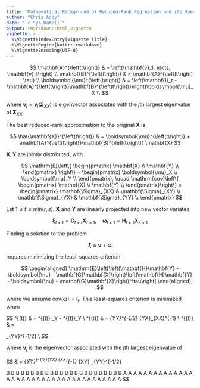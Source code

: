```yaml
---
title: "Mathematical Background of Reduced-Rank Regression and its Special Cases"
author: "Chris Addy" 
date: "`r Sys.Date()`"
output: rmarkdown::html_vignette
vignette: >
  %\VignetteIndexEntry{Vignette Title}
  %\VignetteEngine{knitr::rmarkdown}
  %\VignetteEncoding{UTF-8}
---
```


$$
                \mathbf{A}^{\left(t\right)} & = \left(\mathbf{v}_1, \dots, \mathbf{v}_t\right) \\
                \mathbf{B}^{\left(t\right)} & = \mathbf{A}^{\left(t\right) \tau} \\
                \boldsymbol{\mu}^{\left(t\right)} & = \left(\mathbf{I}_r - \mathbf{A}^{\left(t\right)}\mathbf{B}^{\left(t\right)}\right)\boldsymbol{\mu}_X \\
$$

where $\mathbf{v}_j = \mathbf{v}_j \left(\mathbf{\Sigma}_{XX}\right)$ is eigenvector associated with the $j$th largest eigenvalue of  $\mathbf{\Sigma}_{XX}.$

The best reduced-rank approximation to the original $\mathbf{X}$ is

$$
\hat{\mathbf{X}}^{\left(t\right)} & =
                \boldsymbol{\mu}^{\left(t\right)} + \mathbf{A}^{\left(t\right)}\mathbf{B}^{\left(t\right)} \mathbf{X}
$$

$\mathbf{X}, \mathbf{Y}$ are jointly distributed, with

$$
                \mathrm{E}\left\{
                \begin{pmatrix}
                        \mathbf{X} \\
                        \mathbf{Y} \\
                \end{pmatrix}
                \right\} =
                \begin{pmatrix}
                        \boldsymbol{\mu}_X \\
                        \boldsymbol{\mu}_Y \\
                \end{pmatrix}, \quad
                \mathrm{cov}\left\{
                \begin{pmatrix}
                        \mathbf{X} \\
                        \mathbf{Y} \\
                \end{pmatrix}\right\} =
                \begin{pmatrix}
                        \mathbf{\Sigma}_{XX} & \mathbf{\Sigma}_{XY} \\
                        \mathbf{\Sigma}_{YX} & \mathbf{\Sigma}_{YY} \\
                \end{pmatrix}
$$

Let $1 \leq t \leq \mathrm{min}\left(r, s\right)$. $\mathbf{X}$ and $\mathbf{Y}$ are linearly projected into new vector variates,

$$
                \boldsymbol{\xi}_{t \times 1} = \mathbf{G}_{t \times r} \mathbf{X}_{r \times 1}, \quad \boldsymbol{\omega}_{t \times 1} = \mathbf{H}_{t \times s} \mathbf{X}_{s \times 1}
$$

Finding a solution to the problem

$$
                \boldsymbol{\xi} \approx \boldsymbol{\nu} + \boldsymbol{\omega}
$$


requires minimizing the least-squares criterion

$$
        \begin{aligned}
                \mathrm{E}\left[\left(\mathbf{H}\mathbf{Y} - \boldsymbol{\nu} - \mathbf{G}\mathbf{X}\right)\left(\mathbf{H}\mathbf{Y} - \boldsymbol{\nu} - \mathbf{G}\mathbf{X}\right)^\tau\right]
        \end{aligned},
$$

where we assume $\mathrm{cov}\left(\boldsymbol{\omega}\right) = \mathbf{I}_t$. This least-squares criterion is minimized when

$$
                \boldsymbol{\nu}^{\left(t\right)} & = \mathbf{H}^{\left(t\right)} \boldsymbol{\mu}_Y - \mathbf{G}^{\left(t\right)}\boldsymbol{\mu}_Y \\
                \mathbf{G}^{\left(t\right)} & =
                \begin{pmatrix}
                        \mathbf{v}_1^\tau \\
                        \vdots \\
                        \mathbf{v}_t^\tau \\
                \end{pmatrix}
                \mathbf{\Sigma}_{YY}^{-1/2} \mathbf{\Sigma}_{YX}\mathbf{\Sigma}_{XX}^{-1} \\
                \mathbf{H}^{\left(t\right)} & =
                \begin{pmatrix}

 \mathbf{v}_1^\tau \\
                        \vdots \\
                        \mathbf{v}_t^\tau \\
                \end{pmatrix}
                \mathbf{\Sigma}_{YY}^{-1/2} \\
$$

where $\mathbf{v}_j$ is the eigenvector associated with the $j$th largest eigenvalue of

$$
                \mathbf{R} & = \mathbf{\Sigma}_{YY}^{-1/2}\mathbf{\Sigma}_{YX} \mathbf{\Sigma}_{XX}^{-1} \mathbf{\Sigma}_{XY} \mathbf{\Sigma}_{YY}^{-1/2}

B
B
B
B
B
B
B
B
B
B
B
B
B
B
B
B
B
B
B
B
B
B
B
B
A
A
A
A
A
A
A
A
A
A
A
A
A
A
A
A
A
A
A
A
A
A
A
A
A
A
A
A
A
A
A
A
A
A
A
A
A
$$
